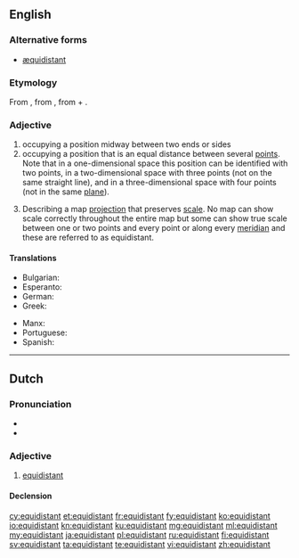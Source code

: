 ==English==

===Alternative forms===
* [[æquidistant]] {{qualifier|archaic}}

===Etymology===
From {{etyl|frm|en}} {{term|équidistant|lang=frm}}, from {{etyl|LL.|en}} {{term|aequidistantem|lang=la}}, from {{etyl|la|en}} {{term|aequi||equal|lang=la}} + {{term|distantem||distant|lang=la}}.

===Adjective===
{{en-adj|-}}

# occupying a position midway between two ends or sides
# occupying a position that is an equal distance between several [[point]]s. Note that in a one-dimensional space this position can be identified with two points, in a two-dimensional space with three points (not on the same straight line), and in a three-dimensional space with four points (not in the same [[plane]]).
# {{context|cartography|lang=en}} Describing a map [[projection]] that preserves [[scale]]. No map can show scale correctly throughout the entire map but some can show true scale between one or two points and every point or along every [[meridian]] and these are referred to as equidistant.

====Translations====
{{trans-top|occupying a position that is an equal distance between several [[point]]s}}
* Bulgarian: {{t+|bg|равноотстоящ}}
* Esperanto: {{t|eo|samdistanca}}
* German: {{t+|de|äquidistant}}
* Greek: {{t|el|ισαπέχων|m}}
{{trans-mid}}
* Manx: {{t|gv|co-houd}}
* Portuguese: {{t+|pt|equidistante}}
* Spanish: {{t+|es|equidistante}}
{{trans-bottom}}

----

==Dutch==

===Pronunciation===
* {{IPA|/ˌeː.kʋi.dɪs.ˈtɑnt/|lang=nl}}
* {{audio|Nl-equidistant.ogg|Audio}}

===Adjective===
{{nl-adj|-}}

# [[#English|equidistant]]

====Declension====
{{nl-decl-adj||-}}

[[cy:equidistant]]
[[et:equidistant]]
[[fr:equidistant]]
[[fy:equidistant]]
[[ko:equidistant]]
[[io:equidistant]]
[[kn:equidistant]]
[[ku:equidistant]]
[[mg:equidistant]]
[[ml:equidistant]]
[[my:equidistant]]
[[ja:equidistant]]
[[pl:equidistant]]
[[ru:equidistant]]
[[fi:equidistant]]
[[sv:equidistant]]
[[ta:equidistant]]
[[te:equidistant]]
[[vi:equidistant]]
[[zh:equidistant]]